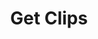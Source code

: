 ---
title: 'Get Clips'
openapi: 'GET /api/request/videos/aiclip/get/{requestId}'
description: 'Description of your new file.'
---